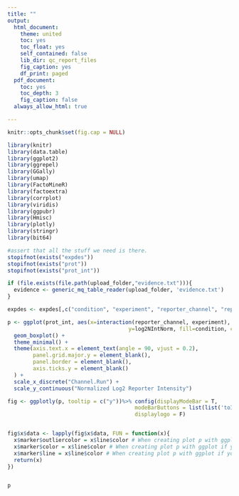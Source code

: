 ```yaml
---
title: ""
output:
  html_document:
    theme: united
    toc: yes
    toc_float: yes
    self_contained: false
    lib_dir: qc_report_files
    fig_caption: yes
    df_print: paged
  pdf_document:
    toc: yes
    toc_depth: 3
    fig_caption: false
  always_allow_html: true

---
```




```r
knitr::opts_chunk$set(fig.cap = NULL)

library(knitr)
library(data.table)
library(ggplot2)
library(ggrepel)
library(GGally)
library(umap)
library(FactoMineR)
library(factoextra)
library(corrplot)
library(viridis)
library(ggpubr)
library(Hmisc)
library(plotly)
library(stringr)
library(bit64)
```

```r
#assert that all the stuff we need is there. 
stopifnot(exists("expdes"))
stopifnot(exists("prot"))
stopifnot(exists("prot_int"))

if (file.exists(file.path(upload_folder,"evidence.txt"))){
  evidence <- generic_mq_table_reader(upload_folder, 'evidence.txt')
}
```

```r
expdes <- expdes[,c("condition", "experiment", "reporter_channel", "replicate")]
```

```r

p <- ggplot(prot_int, aes(x=interaction(reporter_channel, experiment), 
                                      y=log2NIntNorm, fill=condition, colour=condition)) +
  geom_boxplot() +
  theme_minimal() +
  theme(axis.text.x = element_text(angle = 90, vjust = 0.2),
        panel.grid.major.y = element_blank(),
        panel.border = element_blank(),
        axis.ticks.y = element_blank()
  ) +
  scale_x_discrete("Channel.Run") +
  scale_y_continuous("Normalized Log2 Reporter Intensity")

fig <- ggplotly(p, tooltip = c("y"))%>% config(displayModeBar = T, 
                                        modeBarButtons = list(list('toImage')),
                                        displaylogo = F)


fig$x$data <- lapply(fig$x$data, FUN = function(x){
  x$marker$outliercolor = x$line$color # When creating plot p with ggplot if you specify fill = cut use x$fill$color instead of $line$color
  x$marker$color = x$line$color # When creating plot p with ggplot if you specify fill = cut use x$fill$color instead $line$color
  x$marker$line = x$line$color # When creating plot p with ggplot if you specify fill = cut use x$fill$color instead $line$color
  return(x)
})


p
```
